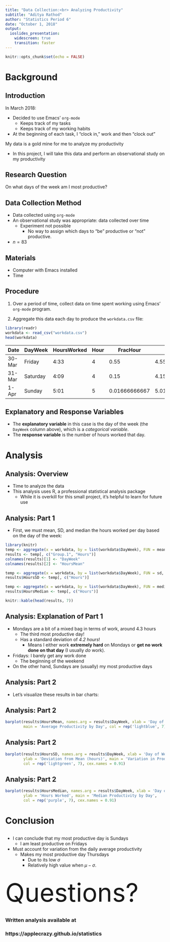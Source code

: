```yaml
---
title: "Data Collection:<br> Analyzing Productivity"
subtitle: "Aditya Rathod"
author: "Statistics Period 6"
date: "October 1, 2018"
output:
  ioslides_presentation:
    widescreen: true
    transition: faster
---
```


```r
knitr::opts_chunk$set(echo = FALSE)
```

# Background

## Introduction

In March 2018:

- Decided to use Emacs' `org-mode`
  - Keeps track of my tasks
  - Keeps track of my working habits
- At the beginning of each task, I "clock in," work and then "clock out" 

My data is a gold mine for me to analyze my productivity

- In this project, I will take this data and perform an observational study on my productivity

## Research Question

On what days of the week am I most productive?

## Data Collection Method
- Data collected using `org-mode`
- An observational study was appropriate: data collected over time
  - Experiment not possible
    - No way to assign which days to "be" productive or "not" productive.
- $n = 83$

## Materials
- Computer with Emacs installed
- Time

## Procedure {.build}

1. Over a period of time, collect data on time spent working using Emacs' `org-mode` program.

2. Aggregate this data each day to produce the `workdata.csv` file:

```r
library(readr)
workdata <- read_csv("workdata.csv")
head(workdata)
```

| Date   | DayWeek   | HoursWorked | Hour | FracHour      | Hours       | 
|--------|-----------|-------------|------|---------------|-------------| 
| 30-Mar | Friday    | 4:33        | 4    | 0.55          | 4.55        | 
| 31-Mar | Saturday  | 4:09        | 4    | 0.15          | 4.15        | 
| 1-Apr  | Sunday    | 5:01        | 5    | 0.01666666667 | 5.016666667 | 


## Explanatory and Response Variables
- The **explanatory variable** in this case is the day of the week (the `DayWeek` column above), which is a *categorical variable*.
- The **response variable** is the number of hours worked that day.

# Analysis

## Analysis: Overview
- Time to analyze the data
- This analysis uses R, a professional statistical analysis package
  - While it is overkill for this small project, it's helpful to learn for future use
  
## Analysis: Part 1 {.smaller .build}
- First, we must mean, SD, and median the hours worked per day based on the day of the week:

```r
library(knitr)
temp <- aggregate(x = workdata, by = list(workdata$DayWeek), FUN = mean, drop = TRUE)
results <- temp[, c("Group.1", "Hours")]
colnames(results)[1] <- "DayWeek"
colnames(results)[2] <- "HoursMean"

temp <- aggregate(x = workdata, by = list(workdata$DayWeek), FUN = sd, drop = TRUE)
results$HoursSD <- temp[, c("Hours")]

temp <- aggregate(x = workdata, by = list(workdata$DayWeek), FUN = median, drop = TRUE)
results$HoursMedian <- temp[, c("Hours")]

knitr::kable(head(results, 7))
```

## Analysis: Explanation of Part 1

- Mondays are a bit of a mixed bag in terms of work, around 4.3 hours
  - The third most productive day!
  - Has a standard deviation of *4.2 hours*!
    - Means I either work **extremely hard** on Mondays or **get no work done on that day** (I usually *do* work).
- Fridays: I barely get any work done
  - The beginning of the weekend
- On the other hand, Sundays are (usually) my most productive days

## Analysis: Part 2
- Let's visualize these results in bar charts:

## Analysis: Part 2 {.flexbox .vcenter .smaller}
```r
barplot(results$HoursMean, names.arg = results$DayWeek, xlab = 'Day of Week', ylab = 'Hours Worked',
        main = 'Average Productivity by Day', col = rep('lightblue', 7), cex.names = 0.91)
```

## Analysis: Part 2 {.flexbox .vcenter .smaller}
```r
barplot(results$HoursSD, names.arg = results$DayWeek, xlab = 'Day of Week',
        ylab = 'Deviation from Mean (hours)', main = 'Variation in Productivity by Day',
        col = rep('lightgreen', 7), cex.names = 0.91)
```

## Analysis: Part 2 {.flexbox .vcenter .smaller}
```r
barplot(results$HoursMedian, names.arg = results$DayWeek, xlab = 'Day of Week',
        ylab = 'Hours Worked', main = 'Median Productivity by Day', 
        col = rep('purple', 7), cex.names = 0.91)
```

# Conclusion
## {}
- I can conclude that my most productive day is Sundays
  - I am least productive on Fridays
- Must account for variation from the daily average productivity
  - Makes my most productive day Thursdays
    - Due to its low $\sigma$
    - Relatively high value when $\mu - \sigma$.


##  {.flexbox .vcenter}
<span style="font-size: 5rem;">Questions?</span>

##  {.flexbox .vcenter}
### Written analysis available at
### https://applecrazy.github.io/statistics